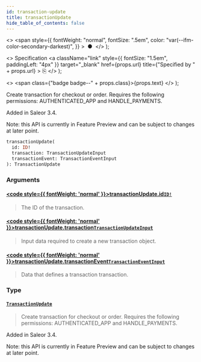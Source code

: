 ```yaml
---
id: transaction-update
title: transactionUpdate
hide_table_of_contents: false
---
```


  <>
    <span
      style={{
        fontWeight: "normal",
        fontSize: ".5em",
        color: "var(--ifm-color-secondary-darkest)",
      }}
    >
      &nbsp;●&nbsp;
    </span>
  </>
);

  <>
    Specification
    <a
      className="link"
      style={{ fontSize: "1.5em", paddingLeft: "4px" }}
      target="\_blank"
      href={props.url}
      title={"Specified by " + props.url}
    >
      ⎘
    </a>
  </>
);

  <>
    <span class={"badge badge--" + props.class}>{props.text}</span>
  </>
);

Create transaction for checkout or order. Requires the following permissions: AUTHENTICATED_APP and HANDLE_PAYMENTS.

Added in Saleor 3.4.

Note: this API is currently in Feature Preview and can be subject to changes at later point.

```graphql
transactionUpdate(
  id: ID!
  transaction: TransactionUpdateInput
  transactionEvent: TransactionEventInput
): TransactionUpdate
```

### Arguments

#### [<code style={{ fontWeight: 'normal' }}>transactionUpdate.<b>id</b></code>](#)<Bullet />[`ID!`](../../api-reference/scalars/id) <Badge class="secondary" text="non-null"/> <Badge class="secondary" text="scalar"/>

> The ID of the transaction.

#### [<code style={{ fontWeight: 'normal' }}>transactionUpdate.<b>transaction</b></code>](#)<Bullet />[`TransactionUpdateInput`](../../api-reference/inputs/transaction-update-input) <Badge class="secondary" text="input"/>

> Input data required to create a new transaction object.

#### [<code style={{ fontWeight: 'normal' }}>transactionUpdate.<b>transactionEvent</b></code>](#)<Bullet />[`TransactionEventInput`](../../api-reference/inputs/transaction-event-input) <Badge class="secondary" text="input"/>

> Data that defines a transaction transaction.

### Type

#### [`TransactionUpdate`](../../api-reference/objects/transaction-update) <Badge class="secondary" text="object"/>

> Create transaction for checkout or order. Requires the following permissions: AUTHENTICATED_APP and HANDLE_PAYMENTS.

Added in Saleor 3.4.

Note: this API is currently in Feature Preview and can be subject to changes at later point.

>
